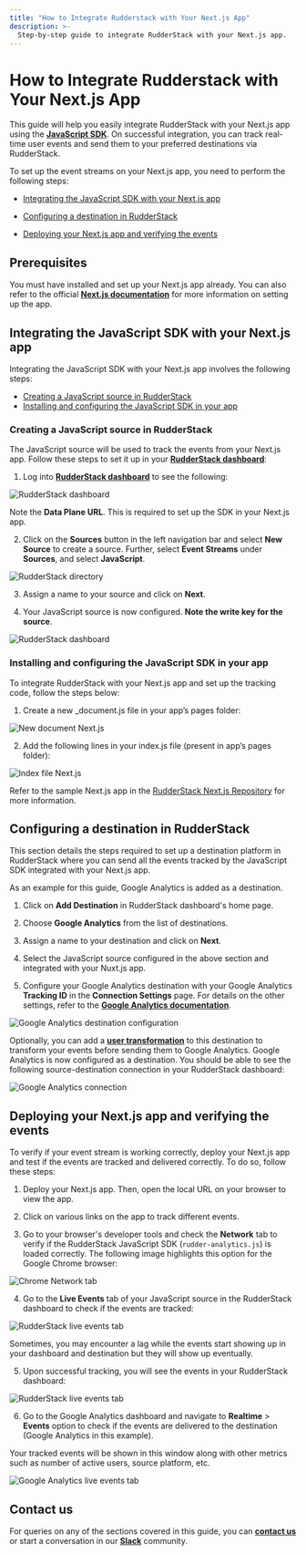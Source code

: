 ```yaml
---
title: "How to Integrate Rudderstack with Your Next.js App"
description: >-
  Step-by-step guide to integrate RudderStack with your Next.js app.
---
```


# How to Integrate Rudderstack with Your Next.js App

This guide will help you easily integrate RudderStack with your Next.js app using the [**JavaScript SDK**](https://rudderstack.com/docs/stream-sources/rudderstack-sdk-integration-guides/rudderstack-javascript-sdk/). On successful integration, you can track real-time user events and send them to your preferred destinations via RudderStack.

To set up the event streams on your Next.js app, you need to perform the following steps:

- [Integrating the JavaScript SDK with your Next.js app](#step1)

- [Configuring a destination in RudderStack](#step2)

- [Deploying your Next.js app and verifying the events](#step3)

## Prerequisites

You must have installed and set up your Next.js app already. You can also refer to the official [**Next.js documentation**](https://nextjs.org/docs/getting-started) for more information on setting up the app.

## <a name="step1">Integrating the JavaScript SDK with your Next.js app</a>

Integrating the JavaScript SDK with your Next.js app involves the following steps:

- [Creating a JavaScript source in RudderStack](#step1.1)
- [Installing and configuring the JavaScript SDK in your app](#step1.2)

### <a name="step1.1">Creating a JavaScript source in RudderStack</a>

The JavaScript source will be used to track the events from your Next.js app. Follow these steps to set it up in your [**RudderStack dashboard**](https://app.rudderstack.com/):

1. Log into [**RudderStack dashboard**](https://app.rudderstack.com/) to see the following:

<img src="../../../assets/user-guides/rudderstack-dashboard.png" alt="RudderStack dashboard" />

<div class="infoBlock">

Note the <strong>Data Plane URL</strong>. This is required to set up the SDK in your Next.js app.
</div>

2. Click on the **Sources** button in the left navigation bar and select **New Source** to create a source. Further, select **Event Streams** under **Sources**, and select **JavaScript**.

<img src="../../../assets/user-guides/rudderstack-directory.png" alt="RudderStack directory" />

3. Assign a name to your source and click on **Next**.

4. Your JavaScript source is now configured. **Note the write key for the source**.

<img src="../../../assets/user-guides/javascript-writekey.png" alt="RudderStack dashboard" />

### <a name="step1.2">Installing and configuring the JavaScript SDK in your app</a>

To integrate RudderStack with your Next.js app and set up the tracking code, follow the steps below:

1. Create a new _document.js file in your app’s pages folder:

<img src="../../../assets/user-guides/document-next-app.png" alt="New document Next.js" />

2. Add the following lines in your index.js file (present in app’s pages folder):

<img src="../../../assets/user-guides/index-next-app.png" alt="Index file Next.js" />

<div class="infoBlock">

Refer to the sample Next.js app in the <a href="https://github.com/rudderlabs/rudder-analytics-next">RudderStack Next.js Repository</a> for more information.
</div>

## <a name="step2">Configuring a destination in RudderStack</a>

This section details the steps required to set up a destination platform in RudderStack where you can send all the events tracked by the JavaScript SDK integrated with your Next.js app.

As an example for this guide, Google Analytics is added as a destination.

1. Click on **Add Destination** in RudderStack dashboard's home page.

2. Choose **Google Analytics** from the list of destinations.

3. Assign a name to your destination and click on **Next**.

4. Select the JavaScript source configured in the above section and integrated with your Nuxt.js app.

5. Configure your Google Analytics destination with your Google Analytics **Tracking ID** in the **Connection Settings** page. For details on the other settings, refer to the [**Google Analytics documentation**]().

<img src="../../../assets/user-guides/ga-settings.png" alt="Google Analytics destination configuration" />

Optionally, you can add a [**user transformation**](https://rudderstack.com/docs/transformations/) to this destination to transform your events before sending them to Google Analytics. Google Analytics is now configured as a destination. You should be able to see the following source-destination connection in your RudderStack dashboard:

<img src="../../../assets/user-guides/rudderstack-ga-connection.png" alt="Google Analytics connection" />

## <a name="step3">Deploying your Next.js app and verifying the events</a>

To verify if your event stream is working correctly, deploy your Next.js app and test if the events are tracked and delivered correctly. To do so, follow these steps:

1. Deploy your Next.js app. Then, open the local URL on your browser to view the app.

2. Click on various links on the app to track different events.

3. Go to your browser's developer tools and check the **Network** tab to verify if the RudderStack JavaScript SDK (`rudder-analytics.js`) is loaded correctly. The following image highlights this option for the Google Chrome browser:

<img src="../../../assets/user-guides/browser-network-tab.png" alt="Chrome Network tab" />

4. Go to the **Live Events** tab of your JavaScript source in the RudderStack dashboard to check if the events are tracked:

<img src="../../../assets/user-guides/live-events.png" alt="RudderStack live events tab" />

<div class="infoBlock">

Sometimes, you may encounter a lag while the events start showing up in your dashboard and destination but they will show up eventually.
</div>

5. Upon successful tracking, you will see the events in your RudderStack dashboard:

<img src="../../../assets/user-guides/successful-live-events.png" alt="RudderStack live events tab" />

6. Go to the Google Analytics dashboard and navigate to **Realtime** > **Events** option to check if the events are delivered to the destination (Google Analytics in this example).

Your tracked events will be shown in this window along with other metrics such as number of active users, source platform, etc.

<img src="../../../assets/user-guides/ga-live-events.png" alt="Google Analytics live events tab" />

## Contact us

For queries on any of the sections covered in this guide, you can [**contact us**](mailto:%20docs@rudderstack.com) or start a conversation in our [**Slack**](https://rudderstack.com/join-rudderstack-slack-community) community.